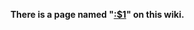 <strong>There is a page named "[[:$1]]" on this wiki.</strong> {{PLURAL:$2|0=|See also the other search results found.}}